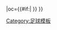 {{fb team |t=阿伦 |tan=阿伦足球俱乐部 |tc=GER |abb={{#if:{{{abb|}}}|AAL}} |oc={{#if:{{{oc|}}}|{{{oc}}} }} }}<!--
--><noinclude>[[Category:足球模板]]</noinclude>